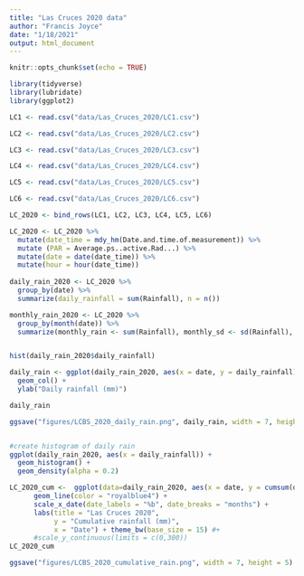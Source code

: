 ```yaml
---
title: "Las Cruces 2020 data"
author: "Francis Joyce"
date: "1/18/2021"
output: html_document
---
```


```r
knitr::opts_chunk$set(echo = TRUE)
```


```r
library(tidyverse)
library(lubridate)
library(ggplot2)
```

```r
LC1 <- read.csv("data/Las_Cruces_2020/LC1.csv")

LC2 <- read.csv("data/Las_Cruces_2020/LC2.csv")

LC3 <- read.csv("data/Las_Cruces_2020/LC3.csv")

LC4 <- read.csv("data/Las_Cruces_2020/LC4.csv")

LC5 <- read.csv("data/Las_Cruces_2020/LC5.csv")

LC6 <- read.csv("data/Las_Cruces_2020/LC6.csv")

LC_2020 <- bind_rows(LC1, LC2, LC3, LC4, LC5, LC6)

LC_2020 <- LC_2020 %>% 
  mutate(date_time = mdy_hm(Date.and.time.of.measurement)) %>% 
  mutate (PAR = Average.ps..active.Rad...) %>% 
  mutate(date = date(date_time)) %>% 
  mutate(hour = hour(date_time))
 
daily_rain_2020 <- LC_2020 %>% 
  group_by(date) %>% 
  summarize(daily_rainfall = sum(Rainfall), n = n())

monthly_rain_2020 <- LC_2020 %>% 
  group_by(month(date)) %>% 
  summarize(monthly_rain <- sum(Rainfall), monthly_sd <- sd(Rainfall), n <-n())


hist(daily_rain_2020$daily_rainfall)

daily_rain <- ggplot(daily_rain_2020, aes(x = date, y = daily_rainfall)) +
  geom_col() +
  ylab("Daily rainfall (mm)")

daily_rain

ggsave("figures/LCBS_2020_daily_rain.png", daily_rain, width = 7, height = 5)


#create histogram of daily rain
ggplot(daily_rain_2020, aes(x = daily_rainfall)) +
  geom_histogram() +
  geom_density(alpha = 0.2)

```


```r
LC_2020_cum <-  ggplot(data=daily_rain_2020, aes(x = date, y = cumsum(daily_rainfall))) +
      geom_line(color = "royalblue4") +
      scale_x_date(date_labels = "%b", date_breaks = "months") +
      labs(title = "Las Cruces 2020",
           y = "Cumulative rainfall (mm)",
           x = "Date") + theme_bw(base_size = 15) #+
      #scale_y_continuous(limits = c(0,300))
LC_2020_cum

ggsave("figures/LCBS_2020_cumulative_rain.png", width = 7, height = 5)
```


